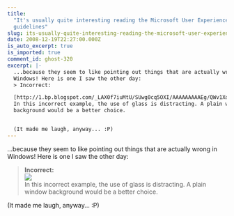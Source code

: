 ```yaml
---
title:
  "It's usually quite interesting reading the Microsoft User Experience
  guidelines"
slug: its-usually-quite-interesting-reading-the-microsoft-user-experience-guidelines
date: 2008-12-19T22:27:00.000Z
is_auto_excerpt: true
is_imported: true
comment_id: ghost-320
excerpt: |-
  ...because they seem to like pointing out things that are actually wrong in
  Windows! Here is one I saw the other day:
  > Incorrect:

  [http://1.bp.blogspot.com/_LAX0f7iuMtU/SUwg0cq5OXI/AAAAAAAAAEg/QWv1Xd8eKbo/s1600-h/Aa974173.WindowFrames15%28en-us,MSDN.10%29.png]
  In this incorrect example, the use of glass is distracting. A plain window
  background would be a better choice.


  (It made me laugh, anyway... :P)
---
```


...because they seem to like pointing out things that are actually wrong in
Windows! Here is one I saw the other day:

> **Incorrect:**\
> ![](<./Aa974173.WindowFrames15(en-us,MSDN.10).png>)\
> In this incorrect example, the use of glass is distracting. A plain window
> background would be a better choice.

(It made me laugh, anyway... :P)
